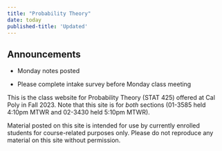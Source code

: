 ```yaml
---
title: "Probability Theory"
date: today
published-title: 'Updated'
---
```


::: callout-note
## Announcements

-   Monday notes posted

-   Please complete intake survey before Monday class meeting
:::

This is the class website for Probability Theory (STAT 425) offered at Cal Poly in Fall 2023. Note that this site is for *both* sections (01-3585 held 4:10pm MTWR and 02-3430 held 5:10pm MTWR).

Material posted on this site is intended for use by currently enrolled students for course-related purposes only. Please do not reproduce any material on this site without permission.
